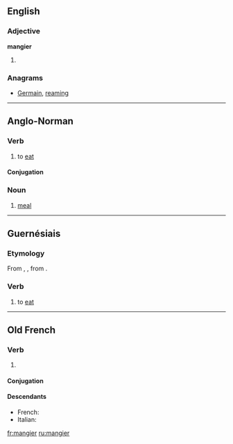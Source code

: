 ==English==

===Adjective===
'''mangier'''

# {{comparative of|mangy}}

===Anagrams===
* [[Germain#English|Germain]], [[reaming#English|reaming]]

----

==Anglo-Norman==

===Verb===
{{head|xno|verb}}

# to [[eat]]

====Conjugation====
{{xno-conj-gier|man}}

===Noun===
{{xno-noun|m}}

# [[meal]]

----

==Guernésiais==

===Etymology===
From {{etyl|fro|roa-grn}} {{term|mengier|lang=fro}}, {{term|mangier|lang=fro}}, from {{etyl|la|roa-grn}} {{term|manduco|mandūcō, mandūcāre|lang=la}}.

===Verb===
{{head|roa-grn|verb}}

# to [[eat]]

----

==Old French==

===Verb===
{{head|fro|verb}}

# {{alternative form of|mengier|lang=fro}}

====Conjugation====
{{fro-conj-gier|man}}

====Descendants====
* French: {{l|fr|manger}}
* Italian: {{l|it|mangiare}}

[[fr:mangier]]
[[ru:mangier]]